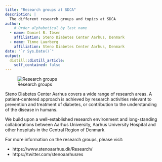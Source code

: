 ```yaml
---
title: "Research groups at SDCA"
description: |
  The different research groups and topics at SDCA
author:
    # Order alphabetical by last name
  - name: Daniel B. Ibsen
    affiliation: Steno Diabetes Center Aarhus, Denmark
  - name: Tinne Laurberg
    affiliation: Steno Diabetes Center Aarhus, Denmark
date: "`r Sys.Date()`"
output:
  distill::distill_article:
    self_contained: false
---
```


![Research groups](../../images/sdca-research-groups.jpg)

Steno Diabetes Center Aarhus covers a wide range of research areas. A patient-centered approach is achieved by research activities relevant to prevention and treatment of diabetes, or contribution to the understanding of the disease in humans.

We build upon a well-established research environment and long-standing collaborations between Aarhus University, Aarhus University Hospital and other hospitals in the Central Region of Denmark.

For more information on the research groups, please visit:

- https://www.stenoaarhus.dk/Research/
- https://twitter.com/stenoaarhusres 
